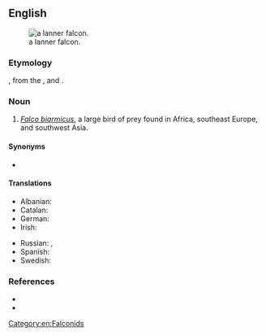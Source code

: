 ==English==
[[Image:Lanner Falcon 800.jpg|thumb|a lanner falcon.]]

===Etymology===
{{m|en|lanner}}, from the {{uder|en|frm|lanier||cowardly}}, and {{m|en|falcon}}.

===Noun===
{{en-noun}}

# ''[[Falco biarmicus]]'', a large bird of prey found in Africa, southeast Europe, and southwest Asia.

====Synonyms====
* {{l|en|lanner}}

====Translations====
{{trans-top|Falco biarmicus}}
* Albanian: {{t|sq|krahëthadër kokëkuqe|f}}
* Catalan: {{t|ca|falcó llaner|m}}
* German: {{t+|de|Lannerfalke|m}}
* Irish: {{t|ga|fabhcún lanner|m}}
{{trans-mid}}
* Russian: {{t|ru|средиземномо́рский со́кол|m}}, {{t+|ru|ла́ннер}}
* Spanish: {{t|es|halcón borní|m}}
* Swedish: {{t+|sv|slagfalk|c}}
{{trans-bottom}}

===References===
* {{pedialite}}
* {{specieslite|Falco biarmicus|i=1}}

[[Category:en:Falconids]]